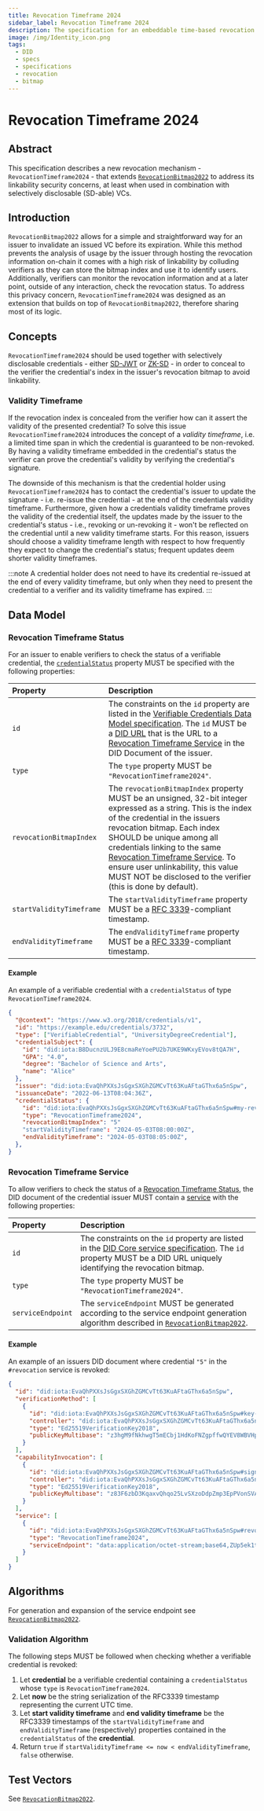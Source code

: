 ```yaml
---
title: Revocation Timeframe 2024
sidebar_label: Revocation Timeframe 2024
description: The specification for an embeddable time-based revocation method - `RevocationTimeframe2024`.
image: /img/Identity_icon.png
tags:
  - DID
  - specs
  - specifications
  - revocation
  - bitmap
---
```


# Revocation Timeframe 2024

## Abstract

This specification describes a new revocation mechanism - `RevocationTimeframe2024` - that extends [`RevocationBitmap2022`](../revocation-bitmap-2022)
to address its linkability security concerns, at least when used in combination with selectively disclosable (SD-able) VCs.

## Introduction

`RevocationBitmap2022` allows for a simple and straightforward way for an issuer to invalidate an issued VC before its expiration. While this method prevents the analysis of usage by the issuer through hosting the revocation information on-chain
it comes with a high risk of linkability by colluding verifiers as they can store the bitmap index and use it to identify users. Additionally, verifiers can monitor the revocation information and at a later point, outside of any interaction, check the revocation status.
To address this privacy concern, `RevocationTimeframe2024` was designed as an extension that builds on top of `RevocationBitmap2022`, therefore sharing
most of its logic.

## Concepts
`RevocationTimeframe2024` should be used together with selectively disclosable credentials - either [SD-JWT](../../../how-tos/verifiable-credentials/selective-disclosure)
or [ZK-SD](../../../how-tos/verifiable-credentials/zero-knowledge-selective-disclosure) - in order to conceal to the verifier
the credential's index in the issuer's revocation bitmap to avoid linkability.

### Validity Timeframe

If the revocation index is concealed from the verifier how can it assert the validity of the presented credential?
To solve this issue `RevocationTimeframe2024` introduces the concept of a _validity timeframe_, i.e. a limited time span
in which the credential is guaranteed to be non-revoked. By having a validity timeframe embedded in the credential's status
the verifier can prove the credential's validity by verifying the credential's signature.

The downside of this mechanism is that the  credential holder using `RevocationTimeframe2024` has to contact the credential's issuer
to update the signature - i.e. re-issue the credential - at the end of the credentials validity timeframe. Furthermore,
given how a credentials validity timeframe proves the validity of the credential itself, the updates made by the issuer to the credential's status -
i.e., revoking or un-revoking it - won't be reflected on the credential until a new validity timeframe starts. For this reason,
issuers should choose a validity timeframe length with respect to how frequently they expect to change the credential's status;
frequent updates deem shorter validity timeframes.

:::note
A credential holder does not need to have its credential re-issued at the end of every validity timeframe, but only when
they need to present the credential to a verifier and its validity timeframe has expired.
:::

## Data Model

### Revocation Timeframe Status

For an issuer to enable verifiers to check the status of a verifiable credential, the [`credentialStatus`](https://www.w3.org/TR/vc-data-model/#status) property MUST be specified with the following properties:

| Property                | Description                                                                                                                                                                                                                                                                                                                                                                                                                                                                                                                                                                                                                    |
| :---------------------- | :--------------------------------------------------------------------------------------------------------------------------------------------------------------------------------------------------------------------------------------------------------------------------------------------------------------------------------------------|
| `id`                    | The constraints on the `id` property are listed in the [Verifiable Credentials Data Model specification](https://www.w3.org/TR/vc-data-model/). The `id` MUST be a [DID URL](https://www.w3.org/TR/did-core/#did-url-syntax) that is the URL to a [Revocation Timeframe Service](#revocation-timeframe-service) in the DID Document of the issuer. |
| `type`                  | The `type` property MUST be `"RevocationTimeframe2024"`.                                                                                                                                                                                                                                                                                                                                                                                                                                                                                                                                                                          |
| `revocationBitmapIndex` | The `revocationBitmapIndex` property MUST be an unsigned, 32-bit integer expressed as a string. This is the index of the credential in the issuers revocation bitmap. Each index SHOULD be unique among all credentials linking to the same [Revocation Timeframe Service](#revocation-timeframe-service). To ensure user unlinkability, this value MUST NOT be disclosed to the verifier (this is done by default).                                                                                                                                                                                                                                                                                                                         |
| `startValidityTimeframe`| The `startValidityTimeframe` property MUST be a [RFC 3339](https://datatracker.ietf.org/doc/html/rfc3339)-compliant timestamp. |
| `endValidityTimeframe`| The `endValidityTimeframe` property MUST be a [RFC 3339](https://datatracker.ietf.org/doc/html/rfc3339)-compliant timestamp. |

#### Example

An example of a verifiable credential with a `credentialStatus` of type `RevocationTimeframe2024`.

```json
{
  "@context": "https://www.w3.org/2018/credentials/v1",
  "id": "https://example.edu/credentials/3732",
  "type": ["VerifiableCredential", "UniversityDegreeCredential"],
  "credentialSubject": {
    "id": "did:iota:B8DucnzULJ9E8cmaReYoePU2b7UKE9WKxyEVov8tQA7H",
    "GPA": "4.0",
    "degree": "Bachelor of Science and Arts",
    "name": "Alice"
  },
  "issuer": "did:iota:EvaQhPXXsJsGgxSXGhZGMCvTt63KuAFtaGThx6a5nSpw",
  "issuanceDate": "2022-06-13T08:04:36Z",
  "credentialStatus": {
    "id": "did:iota:EvaQhPXXsJsGgxSXGhZGMCvTt63KuAFtaGThx6a5nSpw#my-revocation-service",
    "type": "RevocationTimeframe2024",
    "revocationBitmapIndex": "5"
    "startValidityTimeframe": "2024-05-03T08:00:00Z",
    "endValidityTimeframe": "2024-05-03T08:05:00Z",
  },
}
```

### Revocation Timeframe Service

To allow verifiers to check the status of a [Revocation Timeframe Status](#revocation-timeframe-status), the DID document of the credential issuer MUST contain a [service](https://www.w3.org/TR/did-core/#services) with the following properties:

| Property          | Description                                                                                                                                                                                                        |
| :---------------- | :----------------------------------------------------------------------------------------------------------------------------------------------------------------------------------------------------------------- |
| `id`              | The constraints on the `id` property are listed in the [DID Core service specification](https://www.w3.org/TR/did-core/#services). The `id` property MUST be a DID URL uniquely identifying the revocation bitmap. |
| `type`            | The `type` property MUST be `"RevocationTimeframe2024"`.                                                                                                                                                           |
| `serviceEndpoint` | The `serviceEndpoint` MUST be generated according to the service endpoint generation algorithm described in [`RevocationBitmap2022`](revocation-bitmap-2022.mdx#service-endpoint-generation-algorithm).                                                                                                                    |

#### Example

An example of an issuers DID document where credential `"5"` in the `#revocation` service is revoked:

```json
{
  "id": "did:iota:EvaQhPXXsJsGgxSXGhZGMCvTt63KuAFtaGThx6a5nSpw",
  "verificationMethod": [
    {
      "id": "did:iota:EvaQhPXXsJsGgxSXGhZGMCvTt63KuAFtaGThx6a5nSpw#key-1",
      "controller": "did:iota:EvaQhPXXsJsGgxSXGhZGMCvTt63KuAFtaGThx6a5nSpw",
      "type": "Ed25519VerificationKey2018",
      "publicKeyMultibase": "z3hgM9fNkhwgT5mECbj1HdKoFNZgpffwQYEV8WBVHphXq"
    }
  ],
  "capabilityInvocation": [
    {
      "id": "did:iota:EvaQhPXXsJsGgxSXGhZGMCvTt63KuAFtaGThx6a5nSpw#sign-0",
      "controller": "did:iota:EvaQhPXXsJsGgxSXGhZGMCvTt63KuAFtaGThx6a5nSpw",
      "type": "Ed25519VerificationKey2018",
      "publicKeyMultibase": "z83F6zbD3KqaxvQhqo25LvSXzoDdpZmp3EpPVonSVACwZ"
    }
  ],
  "service": [
    {
      "id": "did:iota:EvaQhPXXsJsGgxSXGhZGMCvTt63KuAFtaGThx6a5nSpw#revocation",
      "type": "RevocationTimeframe2024",
      "serviceEndpoint": "data:application/octet-stream;base64,ZUp5ek1tQmdZR1NBQUFFZ1ptVUFBQWZPQUlF"
    }
  ]
}
```

## Algorithms

For generation and expansion of the service endpoint see [`RevocationBitmap2022`](../revocation-bitmap-2022#algorithms).

### Validation Algorithm

The following steps MUST be followed when checking whether a verifiable credential is revoked:

1. Let **credential** be a verifiable credential containing a `credentialStatus` whose `type` is `RevocationTimeframe2024`.
2. Let **now** be the string serialization of the RFC3339 timestamp representing the current UTC time.
3. Let **start validity timeframe** and **end validity timeframe** be the RFC3339 timestamps of the `startValidityTimeframe` and `endValidityTimeframe` (respectively) properties contained in the `credentialStatus` of the **credential**.
4. Return `true` if `startValidityTimeframe <= now < endValidityTimeframe`, `false` otherwise.

## Test Vectors
See [`RevocationBitmap2022`](../revocation-bitmap-2022#test-vectors).